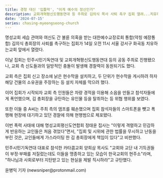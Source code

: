 ```yaml
---
title: 경청 대신 '입틀막', "이게 예수의 정신인가"
description: 교회개혁평신도행동연대 등 주최로 김의식 목사 사퇴 촉구 집회 열려...치유하는교회 측 신자들, 물리력까지 동원하며 집회 방해
date: '2024-07-15'
series: chasing-myeongseong-church
---
```


명성교회 세습 관여와 여신도 간 불륜 의혹을 받는 대한예수교장로회 통합(약칭 예장통합) 김의식 총회장의 사퇴를 촉구하는 집회가 14일 오전 11시 서울 강서구 화곡동 치유하는교회 앞에서 열렸다.

이날 집회는 민주시민기독연대 및 교회개혁평신도행동연대 등의 공동 주최로 진행됐으나, 교회 측 신도들과의 일방적인 충돌이 발생해 경찰력이 동원되기도 했다.

교회 측은 집회 신고 장소에 낡은 현수막을 설치하고, 두 단위가 현수막을 게시하려 하자 해당 건물의 소유권을 주장하는 등 설치 자체를 막으려 했다.

이어 집회가 시작되자 교회 측 인원들은 차량 경적을 이용해 소음을 만들고 참석자들에게 폭언했으며, 김 총회장을 규탄하는 유인물 등을 탈취하는 등 위협 행위를 보였다.

또한 이들 중 A씨는 주최 측의 앰프를 훼손했으며 집회 참석자들의 스마트폰을 뺏고 폭행해 현장에 대기하고 있던 경찰에 의해 현행범으로 체포됐다.

이번 폭력 사태에 대해 명성교회평신도연합회 정태윤 집사는 "이렇게 격렬하고 민감하게 반응하는 교인들은 처음 겪었다"면서, "집회 및 시위에 관한 법률을 무시하고 난동을 부린 것은, 교인들에게 가스라이팅 한 김 총회장에게 책임이 있다"고 비판했다.

민주시민기독연대 대표로 참석한 카타콤교회 양희삼 목사도 "교회와 교단 내 기득권들이 부정·부패를 저질렀는데도 이들을 맹종하고 있는 모습이 한국교회의 현주소"라며, "하나님과 사회로부터 지탄받고 있는 현실을 제발 직시하라"고 규탄했다.

<p>윤병익 기자 (newsniper@protonmail.com)</p>